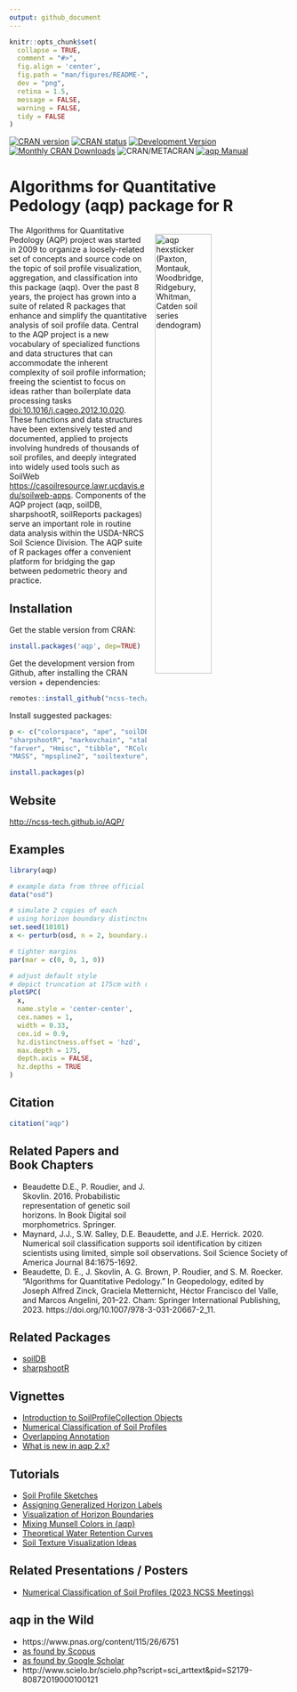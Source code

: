```yaml
---
output: github_document
---
```


<!-- README.md is generated from README.Rmd. Please edit that file -->

```r
knitr::opts_chunk$set(
  collapse = TRUE,
  comment = "#>",
  fig.align = 'center',
  fig.path = "man/figures/README-",
  dev = "png",
  retina = 1.5,
  message = FALSE,
  warning = FALSE,
  tidy = FALSE
)
```

[![CRAN version](https://www.r-pkg.org/badges/version/aqp)](https://CRAN.R-project.org/package=aqp)
[![CRAN status](https://badges.cranchecks.info/worst/aqp.svg)](https://cran.r-project.org/web/checks/check_results_aqp.html)
[![Development Version](https://ncss-tech.r-universe.dev/badges/aqp)](https://ncss-tech.r-universe.dev/)
[![Monthly CRAN Downloads](https://cranlogs.r-pkg.org/badges/aqp)](https://cran.r-project.org/package=aqp)
![CRAN/METACRAN](https://img.shields.io/cran/l/aqp)
[![aqp Manual](https://img.shields.io/badge/docs-HTML-informational)](https://ncss-tech.github.io/aqp/)

# Algorithms for Quantitative Pedology (aqp) package for R

<!-- aqp hexsticker! -->
<a href="https://raw.githubusercontent.com/ncss-tech/aqp/master/misc/hexstickers/aqp_sticker_v2.png">
<img src = "https://raw.githubusercontent.com/ncss-tech/aqp/master/misc/hexstickers/aqp_sticker_v2.png" alt = "aqp hexsticker (Paxton, Montauk, Woodbridge, Ridgebury, Whitman, Catden soil series dendogram)" title = "aqp hexsticker (Paxton, Montauk, Woodbridge, Ridgebury, Whitman, Catden soil series dendogram)" width = "45%" height = "45%" hspace="15" vspace="15" align="right"/></a>

The Algorithms for Quantitative Pedology (AQP) project was started in 2009 to organize a loosely-related set of concepts and source code on the topic of soil profile visualization, aggregation, and classification into this package (aqp). Over the past 8 years, the project has grown into a suite of related R packages that enhance and simplify the quantitative analysis of soil profile data. Central to the AQP project is a new vocabulary of specialized functions and data structures that can accommodate the inherent complexity of soil profile information; freeing the scientist to focus on ideas rather than boilerplate data processing tasks <doi:10.1016/j.cageo.2012.10.020>. These functions and data structures have been extensively tested and documented, applied to projects involving hundreds of thousands of soil profiles, and deeply integrated into widely used tools such as SoilWeb <https://casoilresource.lawr.ucdavis.edu/soilweb-apps>. Components of the AQP project (aqp, soilDB, sharpshootR, soilReports packages) serve an important role in routine data analysis within the USDA-NRCS Soil Science Division. The AQP suite of R packages offer a convenient platform for bridging the gap between pedometric theory and practice.

## Installation

Get the stable version from CRAN:

```r
install.packages('aqp', dep=TRUE)
```

Get the development version from Github, after installing the CRAN version + dependencies:

```r
remotes::install_github("ncss-tech/aqp", dependencies=FALSE, upgrade=FALSE, build=FALSE)
```

Install suggested packages:
```r
p <- c("colorspace", "ape", "soilDB", "latticeExtra", "tactile", "compositions", 
"sharpshootR", "markovchain", "xtable", "testthat", "Gmedian", 
"farver", "Hmisc", "tibble", "RColorBrewer", "scales", "digest", 
"MASS", "mpspline2", "soiltexture", "knitr", "rmarkdown", "mvtnorm")

install.packages(p)
```

## Website
[http://ncss-tech.github.io/AQP/](http://ncss-tech.github.io/AQP/)

## Examples

```r
library(aqp)

# example data from three official series descriptions
data("osd")

# simulate 2 copies of each
# using horizon boundary distinctness offsets
set.seed(10101)
x <- perturb(osd, n = 2, boundary.attr = 'hzd', min.thickness = 5)

# tighter margins
par(mar = c(0, 0, 1, 0))

# adjust default style
# depict truncation at 175cm with ragged bottom
plotSPC(
  x, 
  name.style = 'center-center', 
  cex.names = 1,
  width = 0.33,
  cex.id = 0.9,
  hz.distinctness.offset = 'hzd', 
  max.depth = 175, 
  depth.axis = FALSE, 
  hz.depths = TRUE
)

```

## Citation
```r
citation("aqp")
```

## Related Papers and Book Chapters
  * Beaudette D.E., P. Roudier, and J. Skovlin. 2016. Probabilistic representation of genetic soil horizons. In Book Digital soil morphometrics. Springer.
  * Maynard, J.J., S.W. Salley, D.E. Beaudette, and J.E. Herrick. 2020. Numerical soil classification supports soil identification by citizen scientists using limited, simple soil observations. Soil Science Society of  America Journal 84:1675-1692.
  * Beaudette, D. E., J. Skovlin, A. G. Brown, P. Roudier, and S. M. Roecker. "Algorithms for Quantitative Pedology." In Geopedology, edited by Joseph Alfred Zinck, Graciela Metternicht, Héctor Francisco del Valle, and Marcos Angelini, 201–22. Cham: Springer International Publishing, 2023. https://doi.org/10.1007/978-3-031-20667-2_11.

## Related Packages
  * [soilDB](https://github.com/ncss-tech/soilDB)
  * [sharpshootR](https://github.com/ncss-tech/sharpshootR)

## Vignettes 
  * [Introduction to SoilProfileCollection Objects](https://ncss-tech.github.io/aqp/articles/Introduction-to-SoilProfileCollection-Objects.html)
  * [Numerical Classification of Soil Profiles](https://ncss-tech.github.io/aqp/articles/NCSP.html)
  * [Overlapping Annotation](https://ncss-tech.github.io/aqp/articles/label-placement.html)
  * [What is new in aqp 2.x?](https://ncss-tech.github.io/aqp/articles/new-in-aqp-2.html)

## Tutorials
  * [Soil Profile Sketches](https://ncss-tech.github.io/AQP/aqp/sketches.html)
  * [Assigning Generalized Horizon Labels](https://ncss-tech.github.io/AQP/aqp/gen-hz-assignment.html)
  * [Visualization of Horizon Boundaries](https://ncss-tech.github.io/AQP/aqp/hz-boundaries.html)
  * [Mixing Munsell Colors in {aqp}](https://ncss-tech.github.io/AQP/aqp/mix-colors.html)
  * [Theoretical Water Retention Curves](https://ncss-tech.github.io/AQP/aqp/water-retention-curves.html)
  * [Soil Texture Visualization Ideas](https://ncss-tech.github.io/AQP/aqp/soiltexture-vizualization-ideas.html)

## Related Presentations / Posters
  * [Numerical Classification of Soil Profiles (2023 NCSS Meetings)](https://ncss-tech.github.io/AQP/presentations/2023-NCSS-NCSP-poster.pdf)

## aqp in the Wild
  * https://www.pnas.org/content/115/26/6751
  * [as found by Scopus](https://www.scopus.com/results/citedbyresults.uri?sort=plf-f&cite=2-s2.0-84871520076&src=s&imp=t&sid=77a47f45322dcfd492772ab2198cbd60&sot=cite&sdt=a&sl=0&origin=inward&editSaveSearch=&txGid=2178c12c5b47dbcdd8b2f12cd9a81478)
  * [as found by Google Scholar](https://scholar.google.com/scholar?cites=14155970656017510549&as_sdt=5,29&sciodt=0,29&hl=en)
  * http://www.scielo.br/scielo.php?script=sci_arttext&pid=S2179-80872019000100121

